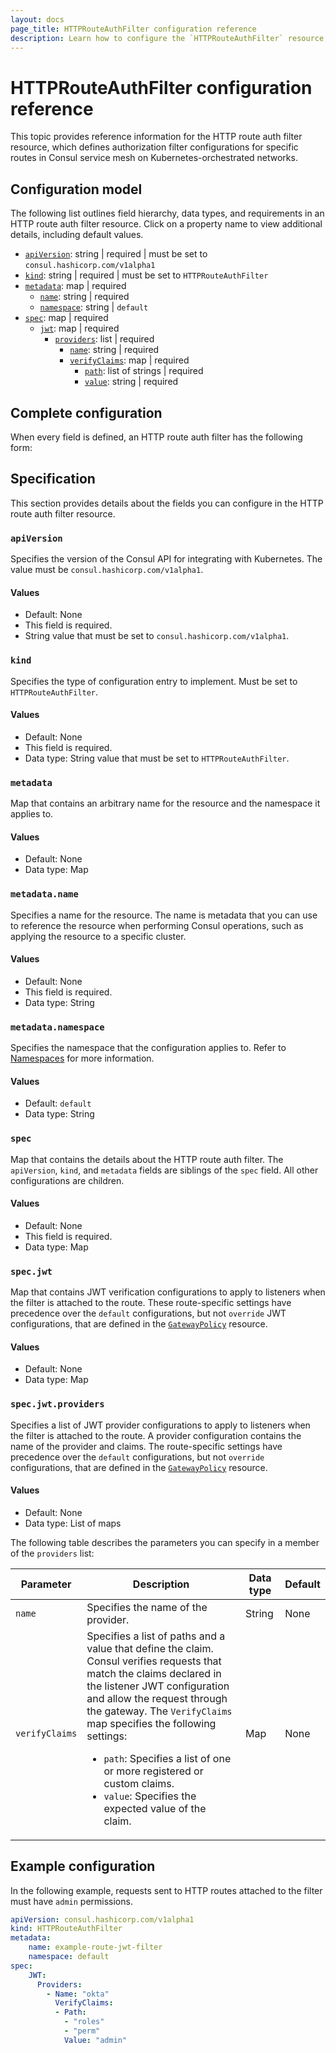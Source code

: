 ```yaml
---
layout: docs
page_title: HTTPRouteAuthFilter configuration reference
description: Learn how to configure the `HTTPRouteAuthFilter` resource, which defines behaviors for gateway listeners that are attached to specific HTTP routes.
---
```


# HTTPRouteAuthFilter configuration reference

This topic provides reference information for the HTTP route auth filter resource, which defines authorization filter configurations for specific routes in Consul service mesh on Kubernetes-orchestrated networks.

## Configuration model

The following list outlines field hierarchy, data types, and requirements in an HTTP route auth filter resource. Click on a property name to view additional details, including default values.

- [`apiVersion`](#apiversion): string | required | must be set to `consul.hashicorp.com/v1alpha1`
- [`kind`](#kind): string | required | must be set to `HTTPRouteAuthFilter`
- [`metadata`](#metadata): map | required
   - [`name`](#metadata-name): string | required 
   - [`namespace`](#metadata-namespace): string | `default`
- [`spec`](#spec): map | required
   - [`jwt`](#spec-jwt): map | required 
      - [`providers`](#spec-providers): list | required 
         - [`name`](#spec-providers): string | required 
         - [`verifyClaims`](#spec-providers): map | required 
            - [`path`](#spec-providers): list of strings | required 
            - [`value`](#spec-providers): string | required 

## Complete configuration

When every field is defined, an HTTP route auth filter has the following form: 

## Specification

This section provides details about the fields you can configure in the HTTP route auth filter resource.

### `apiVersion`

Specifies the version of the Consul API for integrating with Kubernetes. The value must be `consul.hashicorp.com/v1alpha1`.

#### Values

- Default: None
- This field is required.
- String value that must be set to `consul.hashicorp.com/v1alpha1`.

### `kind`

Specifies the type of configuration entry to implement. Must be set to `HTTPRouteAuthFilter`.

#### Values

- Default: None
- This field is required.
- Data type: String value that must be set to `HTTPRouteAuthFilter`.

### `metadata`

Map that contains an arbitrary name for the resource and the namespace it applies to.

#### Values

- Default: None
- Data type: Map

### `metadata.name`

Specifies a name for the resource. The name is metadata that you can use to reference the resource when performing Consul operations, such as applying the resource to a specific cluster. 

#### Values

- Default: None
- This field is required.
- Data type: String

### `metadata.namespace` 

Specifies the namespace that the configuration applies to. Refer to [Namespaces](/consul/docs/enterprise/namespaces) for more information.

#### Values

- Default: `default`
- Data type: String

### `spec`

Map that contains the details about the HTTP route auth filter. The `apiVersion`, `kind`, and `metadata` fields are siblings of the `spec` field. All other configurations are children.

#### Values

- Default: None
- This field is required.
- Data type: Map


### `spec.jwt`

Map that contains JWT verification configurations to apply to listeners when the filter is attached to the route. These route-specific settings have precedence over the `default` configurations, but not `override` JWT configurations, that are defined in the [`GatewayPolicy`](/consul/docs/connect/gateways/api-gateway/configuration/gatewaypolicy) resource.

#### Values

- Default: None
- Data type: Map

### `spec.jwt.providers`

Specifies a list of JWT provider configurations to apply to listeners when the filter is attached to the route. A provider configuration contains the name of the provider and claims. The route-specific settings have precedence over the `default` configurations, but not `override` configurations, that are defined in the [`GatewayPolicy`](/consul/docs/connect/gateways/api-gateway/configuration/gatewaypolicy) resource.

#### Values

- Default: None
- Data type: List of maps

The following table describes the parameters you can specify in a member of the `providers` list:

| Parameter | Description | Data type | Default |
| ---       | ---         | ---       | ---     |
| `name` | Specifies the name of the provider. | String | None |
| `verifyClaims` | Specifies a list of paths and a value that define the claim. Consul verifies requests that match the claims declared in the listener JWT configuration and allow the request through the gateway. The `VerifyClaims` map specifies the following settings: <ul><li>`path`: Specifies a list of one or more registered or custom claims.</li><li>`value`: Specifies the expected value of the claim.</li></ul>  | Map | None |

## Example configuration

In the following example, requests sent to HTTP routes attached to the filter must have `admin` permissions.

```yaml
apiVersion: consul.hashicorp.com/v1alpha1
kind: HTTPRouteAuthFilter
metadata:
    name: example-route-jwt-filter
    namespace: default
spec:
    JWT:
      Providers:
        - Name: "okta"
          VerifyClaims:
          - Path:
            - "roles"
            - "perm"
            Value: "admin"
```